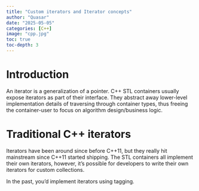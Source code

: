 ```yaml
---
title: "Custom iterators and Iterator concepts"
author: "Quasar"
date: "2025-05-05"
categories: [C++]      
image: "cpp.jpg"
toc: true
toc-depth: 3
---
```


# Introduction

An iterator is a generalization of a pointer. C++ STL containers usually expose iterators as part of their interface. They abstract away lower-level implementation details of traversing through container types, thus freeing the container-user to focus on algorithm design/business logic.

# Traditional C++ iterators

Iterators have been around since before C++11, but they really hit mainstream since C++11 started shipping. The STL containers all implement their own iterators, however, it's possible for developers to write their own iterators for custom collections.

In the past, you'd implement iterators using tagging.